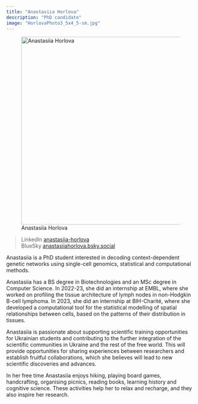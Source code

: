 ```yaml
---
title: "Anastasiia Horlova"
description: "PhD candidate"
image: "HorlovaPhoto3_5x4_5-sm.jpg"
---
```


![Anastasiia Horlova](HorlovaPhoto3_5x4_5.jpg){width=500 fig-align="center"}

>LinkedIn [anastasiia-horlova](https://www.linkedin.com/in/anastsiia-horlova/) \
>BlueSky [anastasiiahorlova.bsky.social](https://bsky.app/profile/anastasiiahorlova.bsky.social)

Anastasiia is a PhD student interested in decoding context-dependent genetic networks using single-cell genomics, statistical and computational methods.

Anastasiia has a BS degree in Biotechnologies and an MSc degree in Computer Science. In 2022-23, she did an internship at EMBL, where she worked on profiling the tissue architecture of lymph nodes in non-Hodgkin B-cell lymphoma. In 2023, she did an internship at BIH-Charité, where she developed a computational tool for the statistical modelling of spatial relationships between cells, based on the patterns of their distribution in tissues.

Anastasiia is passionate about supporting scientific training opportunities for Ukrainian students and contributing to the further integration of the scientific communities in Ukraine and the rest of the free world. This will provide opportunities for sharing experiences between researchers and establish fruitful collaborations, which she believes will lead to new scientific discoveries and advances.

In her free time Anastasiia enjoys hiking, playing board games, handcrafting, organising picnics, reading books, learning history and cognitive science. These activities help her to relax and recharge, and they also inspire her research. 
 
